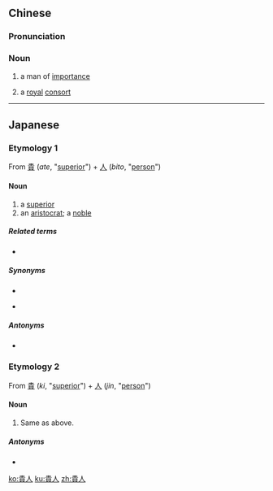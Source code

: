 {{also|贵人}}
==Chinese==
{{zh-forms|s=贵人}}

===Pronunciation===
{{zh-pron
|m=guìrén
|h=pfs=kui-ngìn
|mn=kùi-jîn/kùi-lîn
|cat=n
}}

===Noun===
{{zh-noun}}

# {{lb|zh|literary}} a man of [[importance]]
# {{lb|zh|archaic}} a [[royal]] [[consort]]

----

==Japanese==

===Etymology 1===
From [[貴]] (''ate'', "[[superior]]") + [[人]] (''bito'', "[[person]]")

{{ja-kanjitab|あて|ひと|k2=びと|yomi=k|r=y}}

====Noun====
{{ja-noun|あてびと}}

# a [[superior]]
# an [[aristocrat]]; a [[noble]]

=====Related terms=====
* {{ja-r|貴やか|あてやか}}

=====Synonyms=====
* {{ja-r|お歴歴|おれきれき}}
* {{sense|aristocrat}} {{ja-r|貴族|きぞく}}

=====Antonyms=====
* {{ja-r|賎|しず|gloss=[[inferior]], [[plebeian]]}}

===Etymology 2===
From [[貴]] (''ki'', "[[superior]]") + [[人]] (''jin'', "[[person]]")

{{ja-kanjitab|き|じん|yomi=on}}

====Noun====
{{ja-noun|きじん}}

# Same as above.

=====Antonyms=====
* {{ja-r|賎人|せんじん|gloss=[[inferior]], [[plebeian]]}}

[[ko:貴人]]
[[ku:貴人]]
[[zh:貴人]]